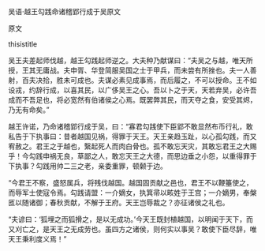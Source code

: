 


吴语·越王勾践命诸稽郢行成于吴原文

原文

thisistitle

吴王夫差起师伐越，越王勾践起师逆之。大夫种乃献谋曰：“夫吴之与越，唯天所授，王其无庸战。夫申胥、华登简服吴国之士于甲兵，而未尝有所挫也。夫一人善射，百夫决拾，胜未可成也。夫谋必素见成事焉，而后履之，不可以授命。王不如设戎，约辞行成，以喜其民，以广侈吴王之心。吾以卜之于天，天若弃吴，必许吾成而不吾足也，将必宽然有伯诸侯之心焉。既罢弊其民，而天夺之食，安受其烬，乃无有命矣。”

越王许诺，乃命诸稽郢行成于吴，曰：“寡君勾践使下臣郢不敢显然布币行礼，敢私告于下执事曰：昔者越国见祸，得罪于天王。天王亲趋玉趾，以心孤勾践，而又宥赦之。君王之于越也，繄起死人而肉白骨也。孤不敢忘天灾，其敢忘君王之大赐乎！今勾践申祸无良，草鄙之人，敢忘天王之大德，而思边垂之小怨，以重得罪于下执事？勾践用帅二三之老，亲委重罪，顿颡于边。

“今君王不察，盛怒属兵，将残伐越国。越国固贡献之邑也，君王不以鞭箠使之，而辱军士使寇令焉。勾践请盟：一介嫡女，执箕帚以畡姓于王宫；一介嫡男，奉槃匜以随诸御；春秋贡献，不解于王府。天王岂辱裁之？亦征诸侯之礼也。

“夫谚曰：‘狐埋之而狐搰之，是以无成功。’今天王既封植越国，以明闻于天下，而又刈亡之，是天王之无成劳也。虽四方之诸侯，则何实以事吴？敢使下臣尽辞，唯天王秉利度义焉！”


